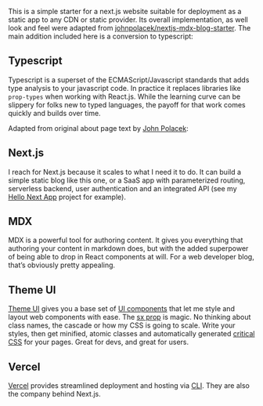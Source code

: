 This is a simple starter for a next.js website suitable for deployment as a static app to any CDN or static provider. Its overall implementation, as well look and feel were adapted from [johnpolacek/nextjs-mdx-blog-starter](https://github.com/johnpolacek/nextjs-mdx-blog-starter). The main addition included here is a conversion to typescript:

## Typescript

Typescript is a superset of the ECMAScript/Javascript standards that adds type analysis to your javascript code. In practice it replaces libraries like `prop-types` when working with React.js. While the learning curve can be slippery for folks new to typed languages, the payoff for that work comes quickly and builds over time.

Adapted from original about page text by [John Polacek](http://johnpolacek.com/):

## Next.js

I reach for Next.js because it scales to what I need it to do. It can build a simple static blog like this one, or a SaaS app with parameterized routing, serverless backend, user authentication and an integrated API (see my [Hello Next App](https://hellonextapp.com/) project for example).

## MDX

MDX is a powerful tool for authoring content. It gives you everything that authoring your content in markdown does, but with the added superpower of being able to drop in React components at will. For a web developer blog, that’s obviously pretty appealing.

## Theme UI

[Theme UI](https://theme-ui.com/home/) gives you a base set of [UI components](https://theme-ui.com/components) that let me style and layout web components with ease. The [sx prop](https://theme-ui.com/sx-prop) is magic. No thinking about class names, the cascade or how my CSS is going to scale. Write your styles, then get minified, atomic classes and automatically generated [critical CSS](https://web.dev/extract-critical-css/) for your pages. Great for devs, and great for users.

## Vercel

[Vercel](https://vercel.com/) provides streamlined deployment and hosting via [CLI](https://vercel.com/docs/cli#getting-started). They are also the company behind Next.js.
